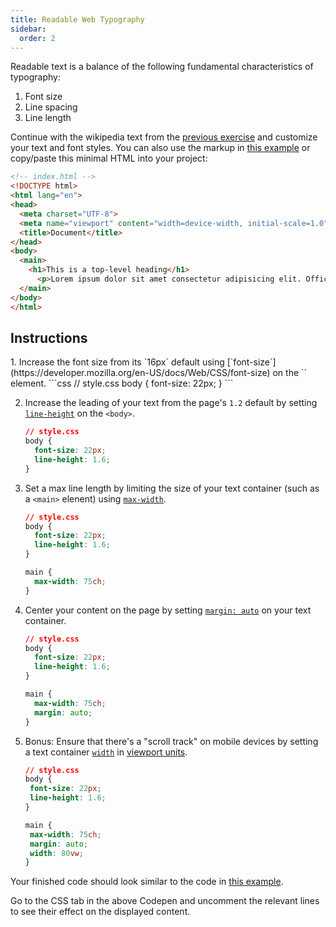 ```yaml
---
title: Readable Web Typography
sidebar:
  order: 2
---
```


Readable text is a balance of the following fundamental characteristics of typography:
1. Font size
2. Line spacing
3. Line length

Continue with the wikipedia text from the [previous exercise](../wiki-markup) and customize your text and font styles. You can also use the markup in [this example](https://codepen.io/browsertherapy/pen/RwaJmbx) or copy/paste this minimal HTML into your project:

```html
<!-- index.html -->
<!DOCTYPE html>
<html lang="en">
<head>
  <meta charset="UTF-8">
  <meta name="viewport" content="width=device-width, initial-scale=1.0">
  <title>Document</title>
</head>
<body>
  <main>
    <h1>This is a top-level heading</h1>
      <p>Lorem ipsum dolor sit amet consectetur adipisicing elit. Officia, odio nesciunt esse tenetur aut iure placeat natus hic magni voluptas consequatur ad, eveniet minima in soluta sequi cumque corrupti illum saepe quasi quam, cupiditate exercitationem repellat iste. Dolorem laborum, molestias nam perferendis quis rem saepe doloremque possimus, error quos laboriosam.</p>
  </main>
</body>
</html>
```
## Instructions
<Steps>
1. Increase the font size from its `16px` default using [`font-size`](https://developer.mozilla.org/en-US/docs/Web/CSS/font-size) on the `<body>` element.
    ```css
    // style.css
    body {
      font-size: 22px;
    }
    ```

2. Increase the leading of your text from the page's `1.2` default by setting [`line-height`](https://developer.mozilla.org/en-US/docs/Web/CSS/line-height) on the `<body>`.
    ```css {4}
    // style.css
    body {
      font-size: 22px;
      line-height: 1.6;
    }
    ```
3. Set a max line length by limiting the size of your text container (such as a `<main>` elenent) using [`max-width`](https://developer.mozilla.org/en-US/docs/Web/CSS/max-width).
    ```css {7-9}
    // style.css
    body {
      font-size: 22px;
      line-height: 1.6;
    }

    main {
      max-width: 75ch;
    }
    ```
4. Center your content on the page by setting [`margin: auto`](https://dev.to/ritikaagrawal08/all-about-margin-auto-in-css-centering-and-more-2b2g) on your text container.
    ```css {9}
    // style.css
    body {
      font-size: 22px;
      line-height: 1.6;
    }

    main {
      max-width: 75ch;
      margin: auto;
    }
    ```
5. Bonus: Ensure that there's a "scroll track" on mobile devices by setting a text container [`width`](https://developer.mozilla.org/en-US/docs/Web/CSS/width) in [viewport units](https://www.youtube.com/watch?v=_sgF8I-Q1Gs).
     ```css {10}
    // style.css
    body {
      font-size: 22px;
      line-height: 1.6;
    }

    main {
      max-width: 75ch;
      margin: auto;
      width: 80vw;
    }
    ```
</Steps>

Your finished code should look similar to the code in [this example](https://codepen.io/browsertherapy/pen/RwaJmbx).

<Aside title="Uncomment the CSS" type="note">
Go to the CSS tab in the above Codepen and uncomment the relevant lines to see their effect on the displayed content.
</Aside>
